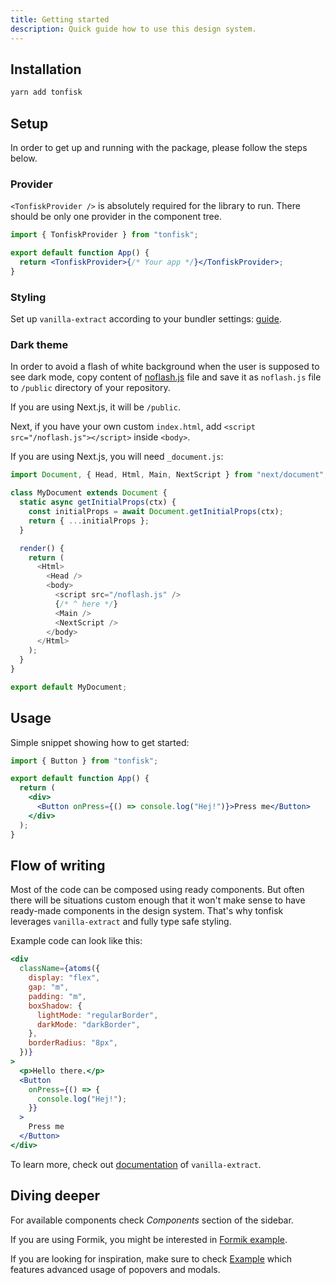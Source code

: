 ```yaml
---
title: Getting started
description: Quick guide how to use this design system.
---
```


## Installation

```bash
yarn add tonfisk
```

## Setup

In order to get up and running with the package, please follow the steps below.

### Provider

`<TonfiskProvider />` is absolutely required for the library to run. There should be only one provider in the component tree.

```jsx
import { TonfiskProvider } from "tonfisk";

export default function App() {
  return <TonfiskProvider>{/* Your app */}</TonfiskProvider>;
}
```

### Styling

Set up `vanilla-extract` according to your bundler settings: [guide](https://vanilla-extract.style/documentation/setup/).

### Dark theme

In order to avoid a flash of white background when the user is supposed to see dark mode, copy content of [noflash.js](/noflash.js) file and save it as `noflash.js` file to `/public` directory of your repository.

If you are using Next.js, it will be `/public`.

Next, if you have your own custom `index.html`, add `<script src="/noflash.js"></script>` inside `<body>`.

If you are using Next.js, you will need `_document.js`:

```js
import Document, { Head, Html, Main, NextScript } from "next/document";

class MyDocument extends Document {
  static async getInitialProps(ctx) {
    const initialProps = await Document.getInitialProps(ctx);
    return { ...initialProps };
  }

  render() {
    return (
      <Html>
        <Head />
        <body>
          <script src="/noflash.js" />
          {/* ^ here */}
          <Main />
          <NextScript />
        </body>
      </Html>
    );
  }
}

export default MyDocument;
```

## Usage

Simple snippet showing how to get started:

```jsx
import { Button } from "tonfisk";

export default function App() {
  return (
    <div>
      <Button onPress={() => console.log("Hej!")}>Press me</Button>
    </div>
  );
}
```

## Flow of writing

Most of the code can be composed using ready components. But often there will be situations custom enough that it won't make sense to have ready-made components in the design system. That's why tonfisk leverages `vanilla-extract` and fully type safe styling.

Example code can look like this:

```jsx
<div
  className={atoms({
    display: "flex",
    gap: "m",
    padding: "m",
    boxShadow: {
      lightMode: "regularBorder",
      darkMode: "darkBorder",
    },
    borderRadius: "8px",
  })}
>
  <p>Hello there.</p>
  <Button
    onPress={() => {
      console.log("Hej!");
    }}
  >
    Press me
  </Button>
</div>
```

To learn more, check out [documentation](https://vanilla-extract.style/documentation) of `vanilla-extract`.

## Diving deeper

For available components check _Components_ section of the sidebar.

If you are using Formik, you might be interested in [Formik example](/formik-example).

If you are looking for inspiration, make sure to check [Example](/example) which features advanced usage of popovers and modals.
